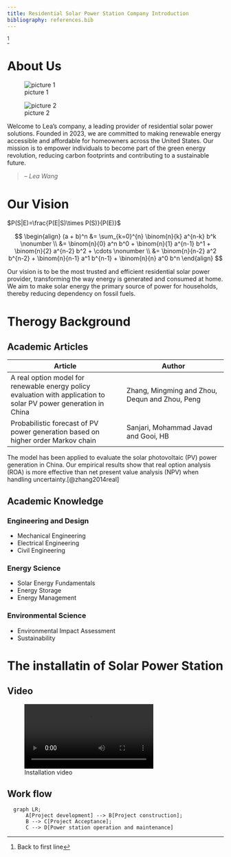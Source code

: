 ```yaml
---
title: Residential Solar Power Station Company Introduction 
bibliography: references.bib
---
```

[^1]

<h1>About Us</h1> 

![picture 1](./images/picture_1.jpeg)

![picture 2](./images/picture_2.jpeg)

<p>Welcome to Lea's company, a leading provider of residential solar power solutions. Founded in 2023, we are committed to making renewable energy accessible and affordable for homeowners across the United States. Our mission is to empower individuals to become part of the green energy revolution, reducing carbon footprints and contributing to a sustainable future.</p>

> -- <cite>Lea Wang</cite>

<h1>Our Vision</h1>

$P(S|E)=\frac{P(E|S)\times P(S)}{P(E)}$

$$ \begin{align}
(a + b)^n &= \sum_{k=0}^{n} \binom{n}{k} a^{n-k} b^k \nonumber \\
&= \binom{n}{0} a^n b^0 + \binom{n}{1} a^{n-1} b^1 + \binom{n}{2} a^{n-2} b^2 + \cdots \nonumber \\
&= \binom{n}{n-2} a^2 b^{n-2} + \binom{n}{n-1} a^1 b^{n-1} + \binom{n}{n} a^0 b^n
\end{align} $$

<p>Our vision is to be the most trusted and efficient residential solar power provider, transforming the way energy is generated and consumed at home. We aim to make solar energy the primary source of power for households, thereby reducing dependency on fossil fuels.</p>

<h1>Therogy Background</h1>
<h2>Academic Articles</h2>

</table>

| Article    | Author |
| -------- | ------- |
|A real option model for renewable energy policy evaluation with application to solar PV power generation in China  | Zhang, Mingming and Zhou, Dequn and Zhou, Peng     |
| Probabilistic forecast of PV power generation based on higher order Markov chain | Sanjari, Mohammad Javad and Gooi, HB     |

<p>The model has been applied to evaluate the solar photovoltaic (PV) power generation in China. Our empirical results show that real option analysis (ROA) is more effective than net present value analysis (NPV) when handling uncertainty.[@zhang2014real]</p>

<h2>Academic Knowledge</h2>
<h3>Engineering and Design</h3>
- Mechanical Engineering
- Electrical Engineering
- Civil Engineering

<h3>Energy Science</h3>
- Solar Energy Fundamentals
- Energy Storage
- Energy Management

<h3>Environmental Science</h3>
- Environmental Impact Assessment
- Sustainability

<h1>The installatin of Solar Power Station</h1>

<h2>Video</h2>

![Installation video](./images/installation.mp4)

<h2>Work flow</h2>

```mermaid
  graph LR;
      A[Project development] --> B[Project construction];
      B --> C[Project Acceptance];
      C --> D[Power station operation and maintenance]
```

[^1]: Back to first line
